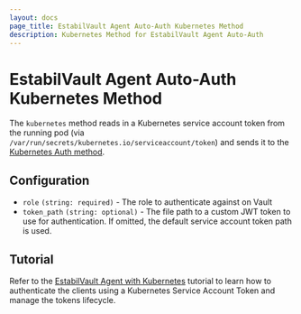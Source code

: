 ```yaml
---
layout: docs
page_title: EstabilVault Agent Auto-Auth Kubernetes Method
description: Kubernetes Method for EstabilVault Agent Auto-Auth
---
```


# EstabilVault Agent Auto-Auth Kubernetes Method

The `kubernetes` method reads in a Kubernetes service account token from the
running pod (via `/var/run/secrets/kubernetes.io/serviceaccount/token`) and
sends it to the [Kubernetes Auth
method](/docs/auth/kubernetes/).

## Configuration

- `role` `(string: required)` - The role to authenticate against on Vault
- `token_path` `(string: optional)` - The file path to a custom JWT token to use
  for authentication. If omitted, the default service account token path is used.

## Tutorial

Refer to the [EstabilVault Agent with
Kubernetes](https://learn.hashicorp.com/vault/identity-access-management/vault-agent-k8s)
tutorial to learn how to authenticate the clients using a Kubernetes Service Account Token and manage the tokens lifecycle.
